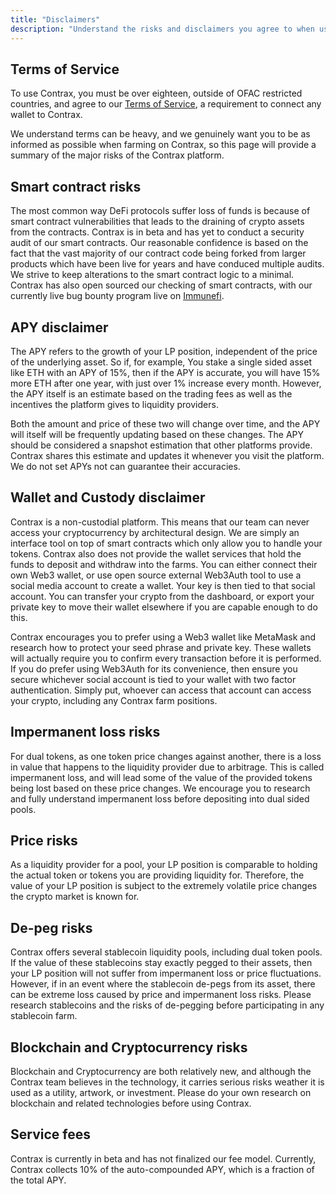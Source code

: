 ```yaml
---
title: "Disclaimers"
description: "Understand the risks and disclaimers you agree to when using Contrax"
---
```


## Terms of Service

To use Contrax, you must be over eighteen, outside of OFAC restricted countries, and agree to our [Terms of Service](), a requirement to connect any wallet to Contrax.

We understand terms can be heavy, and we genuinely want you to be as informed as possible when farming on Contrax, so this page will provide a summary of the major risks of the Contrax platform.

## Smart contract risks

The most common way DeFi protocols suffer loss of funds is because of smart contract vulnerabilities that leads to the draining of crypto assets from the contracts.
Contrax is in beta and has yet to conduct a security audit of our smart contracts. Our reasonable confidence is based on the fact that the vast majority of our contract code being forked from larger products which have
been live for years and have conduced multiple audits. We strive to keep alterations to the smart contract logic to a minimal. Contrax has also open sourced our checking of smart contracts, with our currently live bug bounty
program live on [Immunefi](https://immunefi.com/bounty/contrax/).

## APY disclaimer

The APY refers to the growth of your LP position, independent of the price of the underlying asset. So if, for example, You stake a single sided asset like ETH with an APY of 15%, then if the APY is accurate, you will have 15% more ETH after one year,
with just over 1% increase every month. However, the APY itself is an estimate based on the trading fees as well as the incentives the platform gives to liquidity providers.

Both the amount and price of these two will change over time, and the APY will itself will be frequently updating based on these changes. The APY should be considered a snapshot estimation that other platforms provide. Contrax shares this estimate and updates it whenever you visit the platform. We do not set APYs not can guarantee their accuracies.

## Wallet and Custody disclaimer

Contrax is a non-custodial platform. This means that our team can never access your cryptocurrency by architectural design. We are simply an interface tool on top of smart contracts which only allow you to handle your tokens.
Contrax also does not provide the wallet services that hold the funds to deposit and withdraw into the farms. You can either connect their own Web3 wallet, or use
open source external Web3Auth tool to use a social media account to create a wallet. Your key is then tied to that social account. You can transfer your crypto from the dashboard, or export your private key to move their wallet elsewhere if you are
capable enough to do this.

Contrax encourages you to prefer using a Web3 wallet like MetaMask and research how to protect your seed phrase and private key. These wallets will actually require you to confirm every transaction before it is performed.  
If you do prefer using Web3Auth for its convenience, then ensure you secure whichever social account is tied to your wallet with two factor authentication.
Simply put, whoever can access that account can access your crypto, including any Contrax farm positions.

## Impermanent loss risks

For dual tokens, as one token price changes against another, there is a loss in value that happens to the liquidity provider due to arbitrage. This is called impermanent loss, and will lead some of the value of the provided
tokens being lost based on these price changes. We encourage you to research and fully understand impermanent loss before depositing into dual sided pools.

## Price risks

As a liquidity provider for a pool, your LP position is comparable to holding the actual token or tokens you are providing liquidity for.
Therefore, the value of your LP position is subject to the extremely volatile price changes the crypto market is known for.

## De-peg risks

Contrax offers several stablecoin liquidity pools, including dual token pools. If the value of these stablecoins stay exactly pegged to their assets, then your LP position will not suffer
from impermanent loss or price fluctuations. However, if in an event where the stablecoin de-pegs from its asset, there can be extreme loss caused by price and impermanent loss risks.
Please research stablecoins and the risks of de-pegging before participating in any stablecoin farm.

## Blockchain and Cryptocurrency risks

Blockchain and Cryptocurrency are both relatively new, and although the Contrax team believes in the technology, it carries serious risks weather it is used as a utility, artwork, or investment.
Please do your own research on blockchain and related technologies before using Contrax.

## Service fees

Contrax is currently in beta and has not finalized our fee model. Currently, Contrax collects 10% of the auto-compounded APY, which is a fraction of the total APY.
